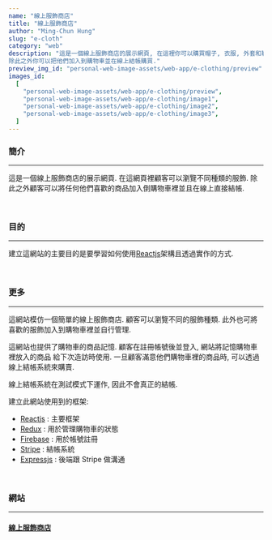 ```yaml
---
name: "線上服飾商店"
title: "線上服飾商店"
author: "Ming-Chun Hung"
slug: "e-cloth"
category: "web"
description: "這是一個線上服飾商店的展示網頁, 在這裡你可以購買帽子, 衣服, 外套和鞋子.
除此之外你可以把他們加入到購物車並在線上結帳購買."
preview_img_id: "personal-web-image-assets/web-app/e-clothing/preview"
images_id:
  [
    "personal-web-image-assets/web-app/e-clothing/preview",
    "personal-web-image-assets/web-app/e-clothing/image1",
    "personal-web-image-assets/web-app/e-clothing/image2",
    "personal-web-image-assets/web-app/e-clothing/image3",
  ]
---
```


### 簡介

---

這是一個線上服飾商店的展示網頁. 在這網頁裡顧客可以瀏覽不同種類的服飾.
除此之外顧客可以將任何他們喜歡的商品加入倒購物車裡並且在線上直接結帳.

<br />

### 目的

---

建立這網站的主要目的是要學習如何使用[Reactjs](https://react.dev/)架構且透過實作的方式.

<br />

### 更多

---

這網站模仿一個簡單的線上服飾商店. 顧客可以瀏覽不同的服飾種類. 此外也可將
喜歡的服飾加入到購物車裡並自行管理.

這網站也提供了購物車的商品記憶. 顧客在註冊帳號後並登入, 網站將記憶購物車裡放入的商品
給下次造訪時使用. 一旦顧客滿意他們購物車裡的商品時, 可以透過線上結帳系統來購賣.

線上結帳系統在測試模式下運作, 因此不會真正的結帳.

建立此網站使用到的框架:

- [Reactjs](https://react.dev/) : 主要框架
- [Redux](https://redux.js.org/) : 用於管理購物車的狀態
- [Firebase](https://firebase.google.com/) : 用於帳號註冊
- [Stripe](https://stripe.com/) : 結帳系統
- [Expressjs](https://expressjs.com/) : 後端跟 Stripe 做溝通

<br />

### 網站

---

#### [線上服飾商店](https://tomneo2004.github.io/E-Clothing/)

<br />
